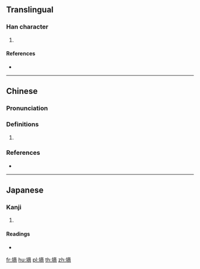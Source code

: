 {{character info/new}}
==Translingual==

===Han character===
{{Han char|rn=32|rad=土|as=11|sn=14|four=40127|canj=GYCB|ids=⿰土啇}}

# {{defn|Han|sort=土11}}

====References====
* {{Han ref|kx=0238.100|dkj=05429|dj=0476.170|hdz=10482.070|uh=5891|ud=22673|bh=E161|bd=57697}}

----

==Chinese==
{{zh-forms}}

===Pronunciation===
{{zh-pron
|m=dī
|c=dik1
|cat=
}}

===Definitions===
{{zh-hanzi}}

# {{rfdef|zh}}

===References===
* {{R:twedu|C01783}}

----

==Japanese==

===Kanji===
{{ja-kanji|grade=|rs=土11}}

# {{defn|lang=ja|sort=土11}}

====Readings====
* {{ja-readings|on=[[てき]] (teki), [[ちゃく]] (chaku)|kun=[[きざはし]] (kizahashi), [[まと]] (mato)}}

[[fr:墑]]
[[hu:墑]]
[[pl:墑]]
[[th:墑]]
[[zh:墑]]